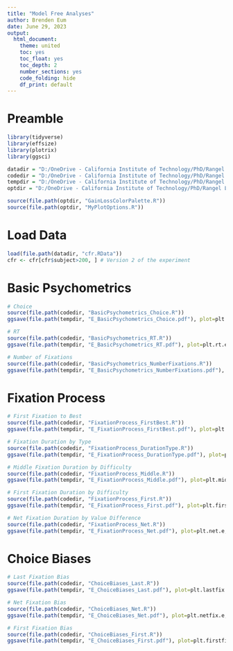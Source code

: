 ```yaml
---
title: "Model Free Analyses"
author: Brenden Eum
date: June 29, 2023
output: 
  html_document: 
    theme: united
    toc: yes
    toc_float: yes
    toc_depth: 2
    number_sections: yes
    code_folding: hide
    df_print: default
---
```


# Preamble

```r
library(tidyverse)
library(effsize)
library(plotrix)
library(ggsci)

datadir = "D:/OneDrive - California Institute of Technology/PhD/Rangel Lab/2023-gain-loss-attention/numeric/data/processed_data/e"
codedir = "D:/OneDrive - California Institute of Technology/PhD/Rangel Lab/2023-gain-loss-attention/numeric/analysis/helpers/modelfreeanalysis"
tempdir = "D:/OneDrive - California Institute of Technology/PhD/Rangel Lab/2023-gain-loss-attention/numeric/analysis/outputs/temp"
optdir = "D:/OneDrive - California Institute of Technology/PhD/Rangel Lab/2023-gain-loss-attention/numeric/analysis/helpers/plot_options"

source(file.path(optdir, "GainLossColorPalette.R"))
source(file.path(optdir, "MyPlotOptions.R"))
```

# Load Data

```r
load(file.path(datadir, "cfr.RData"))
cfr <- cfr[cfr$subject>200, ] # Version 2 of the experiment
```

# Basic Psychometrics

```r
# Choice
source(file.path(codedir, "BasicPsychometrics_Choice.R"))
ggsave(file.path(tempdir, "E_BasicPsychometrics_Choice.pdf"), plot=plt.choice.e, width=figw, height=figh, units="in")

# RT
source(file.path(codedir, "BasicPsychometrics_RT.R"))
ggsave(file.path(tempdir, "E_BasicPsychometrics_RT.pdf"), plot=plt.rt.e, width=figw, height=figh, units="in")

# Number of Fixations
source(file.path(codedir, "BasicPsychometrics_NumberFixations.R"))
ggsave(file.path(tempdir, "E_BasicPsychometrics_NumberFixations.pdf"), plot=plt.numfix.e, width=figw, height=figh, units="in")
```

# Fixation Process

```r
# First Fixation to Best
source(file.path(codedir, "FixationProcess_FirstBest.R"))
ggsave(file.path(tempdir, "E_FixationProcess_FirstBest.pdf"), plot=plt.prfirst.e, width=figw, height=figh, units="in")

# Fixation Duration by Type
source(file.path(codedir, "FixationProcess_DurationType.R"))
ggsave(file.path(tempdir, "E_FixationProcess_DurationType.pdf"), plot=plt.fixtype.e, width=figw, height=figh, units="in")

# Middle Fixation Duration by Difficulty
source(file.path(codedir, "FixationProcess_Middle.R"))
ggsave(file.path(tempdir, "E_FixationProcess_Middle.pdf"), plot=plt.mid.e, width=figw, height=figh, units="in")

# First Fixation Duration by Difficulty
source(file.path(codedir, "FixationProcess_First.R"))
ggsave(file.path(tempdir, "E_FixationProcess_First.pdf"), plot=plt.first.e, width=figw, height=figh, units="in")

# Net Fixation Duration by Value Difference
source(file.path(codedir, "FixationProcess_Net.R"))
ggsave(file.path(tempdir, "E_FixationProcess_Net.pdf"), plot=plt.net.e, width=figw, height=figh, units="in")
```

# Choice Biases

```r
# Last Fixation Bias
source(file.path(codedir, "ChoiceBiases_Last.R"))
ggsave(file.path(tempdir, "E_ChoiceBiases_Last.pdf"), plot=plt.lastfix.e, width=figw, height=figh, units="in")

# Net Fixation Bias
source(file.path(codedir, "ChoiceBiases_Net.R"))
ggsave(file.path(tempdir, "E_ChoiceBiases_Net.pdf"), plot=plt.netfix.e, width=figw, height=figh, units="in")

# First Fixation Bias
source(file.path(codedir, "ChoiceBiases_First.R"))
ggsave(file.path(tempdir, "E_ChoiceBiases_First.pdf"), plot=plt.firstfix.e, width=figw, height=figh, units="in")
```

